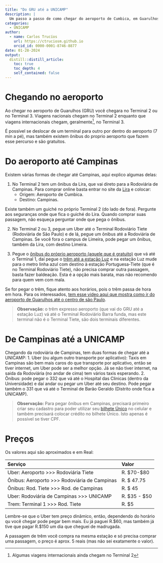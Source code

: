 ```yaml
---
title: "Do GRU até a UNICAMP"
description: |
  Um passo a passo de como chegar do aeroporto de Cumbica, em Guarulhos (GRU) até a Universidade Estadual de Campinas (UNICAMP) em Campinas.
categories:
  - UNICAMP
author:
  - name: Carlos Trucíos
    url: https://ctruciosm.github.io
    orcid_id: 0000-0001-8746-8877
date: 01-28-2024
output:
  distill::distill_article:
    toc: true
    toc_depth: 4
    self_contained: false
---
```



# Chegando no aeroporto

Ao chegar no aeroporto de Guarulhos (GRU) você chegara no Terminal 2 ou no Terminal 3. Viagens nacionais chegam no Terminal 2 enquanto que viagens internacionais chegam, geralmente^[Algumas viagens internacionais ainda chegam no Terminal 2], no Terminal 3.

É possível se deslocar de um terminal para outro por dentro do aeroporto (7 min a pé), mas também existem ônibus do proprio aeroporto que fazem esse percurso e são gratuitos.


# Do aeroporto até Campinas

Existem várias formas de chegar até Campinas, aqui explico algumas delas:

1. No Terminal 2 tem um ônibus da Lira, que vai direto para a Rodoviária de Campinas. Para comprar online basta entrar no site da [Lira](https://www.lirabus.com.br/) e colocar:
    *   Origem: Aeroporto de Cumbica.
    *   Destino: Campinas.

Existe também um guiché no próprio Terminal 2 (do lado de fora). Pergunte aos seguranças onde que fica o guiché do Lira. Quando comprar suas passagem, não esqueça perguntar onde que pega o ônibus.


2. No Terminal 2 ou 3, pegue um Uber até o Terminal Rodoviário Tiete (Rodoviária de São Paulo) e de lá, pegue um ônibus até a Rodoviária de Campinas. Se você fora o campus de Limeira, pode pegar um ônibus, também da Lira, com destino Limeira.

3. Pegue o [ônibus do próprio aeroporto (aquele que é gratuito)](https://www.gru.com.br/pt/passageiro/como-chegar-sair/traslado-interno) que vá até o Terminal 1, daí pegue o [trêm até a estação Luz](https://www.cptm.sp.gov.br/sua-viagem/Pages/Aeroporto.aspx) e na estação Luz mude para o metro linha azul com destino à estação Portuguesa-Tiete (que é no Terminal Rodoviário Tiete), não precisa comprar outra passagem, basta fazer baldeação. Esta é a opção mais barata, mas não recomendo para quem vem com mala. 

Se for pegar o trêm, fique atento aos horários, pois o trêm passa de hora em hora. Para os interessados, [tem esse video aqui que mostra como ir do aeroporto de Guarulhos até o centro de são Paulo](https://www.youtube.com/watch?v=8AxyuXXuXY8).


> **Observação:** o trêm expresso aeroporto (que vai do GRU até a estação Luz) vá até o Terminal Rodoviário Barra funda, mas este terminal não é o Terminal Tiete, são dois terminais diferentes.


# De Campinas até a UNICAMP

Chegando da rodoviária de Campinas, tem duas formas de chegar até a UNICAMP:
  1. Uber (ou algum outro transporte por aplicativo): Taxis em Campinas são bem mais caros do que transporte por aplicativo, então se tiver internet, um Uber pode ser a melhor opção. Já se não tiver internet, na saida da Rodoviária (no andar de cima) tem vários taxis esperando.
  2. Ônibus: pode pegar o 332 que vá até o Hospital das Clinicas (dentro da Universidade) e daí andar ou pegar um Uber até seu destino. Pode pegar também o 331 que vá até o Terminal de Barão Geraldo (Distrito onde fica a UNICAMP).

> **Observação:** Para pegar ônibus em Campinas, precisará primeiro criar seu cadastro para poder utilizar seu [bilhete Único](https://www.transurc.com.br/o-bilhete-unico/passe-comum/) no celular e também precisará colocar crédito no bilhete Único. Isto apenas é possível se tiver CPF.


# Preços

Os valores aqui são aproximados e em Real:


| Serviço                                      | Valor          |
|:---------------------------------------------|:---------------|
| Uber: Aeroporto >>> Rodoviária Tiete         | R. \$70-\$80   |
| Ônibus: Aeroporto >>> Rodoviária de Campinas |  R. \$ 47.75   |
| Ônibus: Rod. Tiete >>> Rod. de Campinas      |  R. \$ 45   |
| Uber: Rodoviária de Campinas >>> UNICAMP     | R. \$35 - \$50 |
| Trem: Terminal 1 >>> Rod. Tiete              | R. \$5         |


Lembre-se que o Uber tem preço dinâmico, então, dependendo do horário qu você chegar pode pegar bem mais. Eu já paguei R.\$60, mas também já tive que pagar R.\$150 um dia que cheguei de madrugada.

A passagem de trêm você compra na mesma estação e só precisa comprar uma passagem, o preço é aprox. 5 reais (mas não sei exatamente o valor).
 